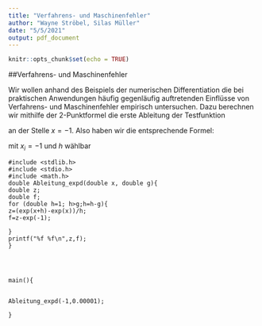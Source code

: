 ```yaml
---
title: "Verfahrens- und Maschinenfehler"
author: "Wayne Ströbel, Silas Müller"
date: "5/5/2021"
output: pdf_document
---
```


```r
knitr::opts_chunk$set(echo = TRUE)
```

##Verfahrens- und Maschinenfehler

Wir wollen anhand des Beispiels der numerischen Differentiation die bei praktischen Anwendungen häufig gegenläufig auftretenden Einflüsse von Verfahrens- und Maschinenfehler empirisch untersuchen. Dazu berechnen wir mithilfe der 2-Punktformel die erste Ableitung der Testfunktion

\begin{equation}
\label{eq:f}
f(x) = e^x
\end{equation}

an der Stelle $x = -1$. Also haben wir die entsprechende Formel:

\begin{equation}
f^\prime(x_i) = \frac{f(x_i + h) - f(x_i)}{h}
\end{equation}

mit $x_i = -1$ und $h$ wählbar

```{}
#include <stdlib.h>
#include <stdio.h>
#include <math.h>
double Ableitung_expd(double x, double g){
double z;
double f;
for (double h=1; h>g;h=h-g){
z=(exp(x+h)-exp(x))/h;
f=z-exp(-1);

}
printf("%f %f\n",z,f);
}




main(){


Ableitung_expd(-1,0.00001);

}
```